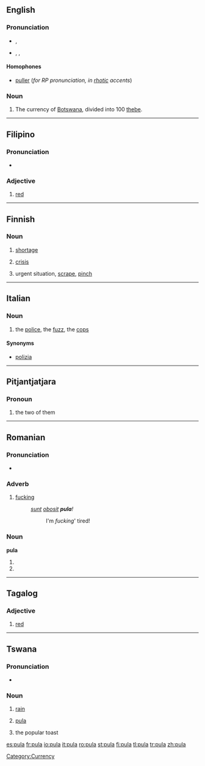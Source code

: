 {{see|Pula}}
==English==

===Pronunciation===
*{{a|RP}} {{IPA|/pʊlə/}}, {{SAMPA|/pUl@/}}
*{{a|US}} {{enPR|po͞olʹä}}, {{IPA|/puːlɑː/}}, {{SAMPA|/pu:lA:/}}

====Homophones====
*[[puller]] (''for RP pronunciation, in [[rhotic]] accents'')

===Noun===
{{en-noun|-}}

# The currency of [[Botswana]], divided into 100 [[thebe]].

[[Category:Currency]]

----

==Filipino==

===Pronunciation===
*{{IPA|/puˈlɑː/}}

===Adjective===
{{infl|fil|adjective}}

# [[red]]

----

==Finnish==

===Noun===
{{infl|fi|noun}}

# [[shortage]]
# {{context|economy|lang=fi}} [[crisis]]
# urgent situation, [[scrape]], [[pinch]]

----

==Italian==

===Noun===
{{it-noun|pul|f|a|e}}

# {{slang|lang=it}} the [[police]], the [[fuzz]], the [[cops]]

====Synonyms====
*[[polizia]]

----

==Pitjantjatjara==
===Pronoun===
{{infl|pjt|pronoun}}
#the two of them

----

==Romanian==

===Pronunciation===
* {{IPA|[ ˈpula ]|lang=ro}}

===Adverb===
{{ro-adv}}

# {{slang|intensifies adjectives|lang=ro}} [[fucking]]
#: ''[[sunt]] [[obosit]] '''pula'''!''
#:: I'm ''fucking''' tired!

===Noun===
'''pula''' {{f}}

# {{ro-form-noun|s|n|pulă}}
# {{ro-form-noun|s|a|pulă}}

----

==Tagalog==

===Adjective===
{{infl|tl|adjective}}

# [[red]]

----

==Tswana==

===Pronunciation===
*{{IPA|/ˈpuːlə/}}

===Noun===
{{infl|tn|noun}}

# {{context|in|_|Botswana|lang=tn}} [[rain]]
# {{context|in|_|Botswana|lang=tn}} [[pula#English|pula]]
# the popular toast

[[es:pula]]
[[fr:pula]]
[[io:pula]]
[[it:pula]]
[[ro:pula]]
[[st:pula]]
[[fi:pula]]
[[tl:pula]]
[[tr:pula]]
[[zh:pula]]
